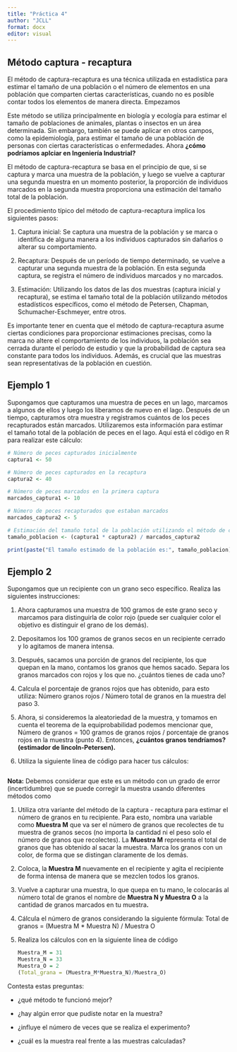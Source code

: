 ```yaml
---
title: "Práctica 4"
author: "JCLL"
format: docx
editor: visual
---
```


## Método captura - recaptura

El método de captura-recaptura es una técnica utilizada en estadística para estimar el tamaño de una población o el número de elementos en una población que comparten ciertas características, cuando no es posible contar todos los elementos de manera directa. Empezamos

Este método se utiliza principalmente en biología y ecología para estimar el tamaño de poblaciones de animales, plantas o insectos en un área determinada. Sin embargo, también se puede aplicar en otros campos, como la epidemiología, para estimar el tamaño de una población de personas con ciertas características o enfermedades. Ahora **¿cómo podríamos aplciar en Ingeniería Industrial?**

El método de captura-recaptura se basa en el principio de que, si se captura y marca una muestra de la población, y luego se vuelve a capturar una segunda muestra en un momento posterior, la proporción de individuos marcados en la segunda muestra proporciona una estimación del tamaño total de la población.

El procedimiento típico del método de captura-recaptura implica los siguientes pasos:

1.  Captura inicial: Se captura una muestra de la población y se marca o identifica de alguna manera a los individuos capturados sin dañarlos o alterar su comportamiento.

2.  Recaptura: Después de un período de tiempo determinado, se vuelve a capturar una segunda muestra de la población. En esta segunda captura, se registra el número de individuos marcados y no marcados.

3.  Estimación: Utilizando los datos de las dos muestras (captura inicial y recaptura), se estima el tamaño total de la población utilizando métodos estadísticos específicos, como el método de Petersen, Chapman, Schumacher-Eschmeyer, entre otros.

Es importante tener en cuenta que el método de captura-recaptura asume ciertas condiciones para proporcionar estimaciones precisas, como la marca no altere el comportamiento de los individuos, la población sea cerrada durante el período de estudio y que la probabilidad de captura sea constante para todos los individuos. Además, es crucial que las muestras sean representativas de la población en cuestión.

## Ejemplo 1

Supongamos que capturamos una muestra de peces en un lago, marcamos a algunos de ellos y luego los liberamos de nuevo en el lago. Después de un tiempo, capturamos otra muestra y registramos cuántos de los peces recapturados están marcados. Utilizaremos esta información para estimar el tamaño total de la población de peces en el lago. Aquí está el código en R para realizar este cálculo:

```r
# Número de peces capturados inicialmente
captura1 <- 50

# Número de peces capturados en la recaptura
captura2 <- 40

# Número de peces marcados en la primera captura
marcados_captura1 <- 10

# Número de peces recapturados que estaban marcados
marcados_captura2 <- 5

# Estimación del tamaño total de la población utilizando el método de captura-recaptura
tamaño_poblacion <- (captura1 * captura2) / marcados_captura2

print(paste("El tamaño estimado de la población es:", tamaño_poblacion))

```

## Ejemplo 2

Supongamos que un recipiente con un grano seco específico. Realiza las siguientes instrucciones:

1.  Ahora capturamos una muestra de 100 gramos de este grano seco y marcamos para distinguirla de color rojo (puede ser cualquier color el objetivo es distinguir el grano de los demás).

2.  Depositamos los 100 gramos de granos secos en un recipiente cerrado y lo agitamos de manera intensa.

3.  Después, sacamos una porción de granos del recipiente, los que quepan en la mano, contamos los granos que hemos sacado. Separa los granos marcados con rojos y los que no. ¿cuántos tienes de cada uno?

4.  Calcula el porcentaje de granos rojos que has obtenido, para esto utiliza: Número granos rojos / Número total de granos en la muestra del paso 3.

5.  Ahora, si consideremos la aleatoriedad de la muestra, y tomamos en cuenta el teorema de la equiprobabilidad podemos mencionar que, Número de granos = 100 gramos de granos rojos / porcentaje de granos rojos en la muestra (punto 4). Entonces, **¿cuántos granos tendríamos? (estimador de lincoln-Petersen).**

6.  Utiliza la siguiente línea de código para hacer tus cálculos:

```r



```

**Nota:** Debemos considerar que este es un método con un grado de error (incertidumbre) que se puede corregir la muestra usando diferentes métodos como

1.  Utiliza otra variante del método de la captura - recaptura para estimar el número de granos en tu recipiente. Para esto, nombra una variable como **Muestra M** que va ser el número de granos que recolectes de tu muestra de granos secos (no importa la cantidad ni el peso solo el número de granos que recolectes). La **Muestra M** representa el total de granos que has obtenido al sacar la muestra. Marca los granos con un color, de forma que se distingan claramente de los demás.

2.  Coloca, la **Muestra M** nuevamente en el recipiente y agita el recipiente de forma intensa de manera que se mezclen todos los granos.

3.  Vuelve a capturar una muestra, lo que quepa en tu mano, le colocarás al número total de granos el nombre de **Muestra N y Muestra O** a la cantidad de granos marcados en tu muestra**.**

4.  Cálcula el número de granos considerando la siguiente fórmula: Total de granos = (Muestra M \* Muestra N) / Muestra O

5.  Realiza los cálculos con en la siguiente línea de código

    ```r
    Muestra_M = 31
    Muestra_N = 33
    Muestra_O = 2
    (Total_grana = (Muestra_M*Muestra_N)/Muestra_O)
    ```

Contesta estas preguntas:

-   ¿qué método te funcionó mejor?

-   ¿hay algún error que pudiste notar en la muestra?

-   ¿influye el número de veces que se realiza el experimento?

-   ¿cuál es la muestra real frente a las muestras calculadas?
